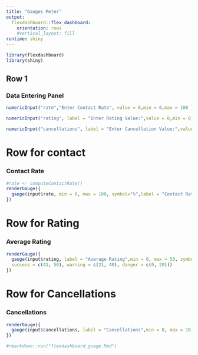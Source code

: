 ```yaml
---
title: "Gauges Meter"
output: 
  flexdashboard::flex_dashboard:
    orientation: rows
    #vertical_layout: fill
runtime: shiny
---
```


```r
library(flexdashboard)
library(shiny)
```

Row 1 
-----------------------------------------------------------------------

### Data Entering Panel

```r
numericInput("rate","Enter Contact Rate", value = 0,min = 0,max = 100 )

numericInput("rating", label = "Enter Rating Value:",value = 0,min = 0,max = 50)

numericInput("cancellations", label = "Enter Cancellation Value:",value = 0,min = 0,max = 10)

```

# Row for contact
### Contact Rate


```r
#rate <- computeContactRate()
renderGauge({
  gauge(input$rate, min = 0, max = 100, symbol="%",label = "Contact Rate" ,gaugeSectors(success = c(80, 100), warning = c(40, 79), danger = c(0, 39)))
})

```

# Row for Rating
### Average Rating

```r
renderGauge({
  gauge(input$rating, label = "Average Rating",min = 0, max = 50, symbol='%',gaugeSectors(
  success = c(41, 50), warning = c(21, 40), danger = c(0, 20)))
})

```

# Row for Cancellations
### Cancellations

```r

renderGauge({
  gauge(input$cancellations, label = "Cancellations",min = 0, max = 10, symbol = '%', gaugeSectors(success = c(0, 2), warning = c(3, 6), danger = c(7, 10)))
})

```


```r
#rmarkdown::run("flexdashboard_guage.Rmd")
```


